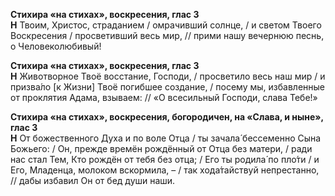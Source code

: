 **Стихира «на стихах», воскресения, глас 3**  
**Н** Твоим, Христос, страданием / омрачивший солнце, / и светом Твоего Воскресения / просветивший весь мир, // прими нашу вечернюю песнь, о Человеколюбивый!

**Стихира «на стихах», воскресения, глас 3**  
**Н** Животворное Твоё восстание, Господи, / просветило весь наш мир / и призва́ло [к Жизни] Твоё погибшее создание, / посему мы, избавленные от проклятия Адама, взываем: // «О всесильный Господи, слава Тебе!»

**Стихира «на стихах», воскресения, богородичен, на «Слава, и ныне», глас 3**  
**Н** От божественного Духа и по воле Отца / ты зачала́ бессеменно Сына Божьего: / Он, прежде времён рождённый от Отца без матери, / ради нас стал Тем, Кто рождён от тебя без отца; / Его ты родила́ по пло́ти / и Его, Младенца, молоком вскормила, – / так хода́тайствуй непрестанно, // дабы избавил Он от бед души наши.
